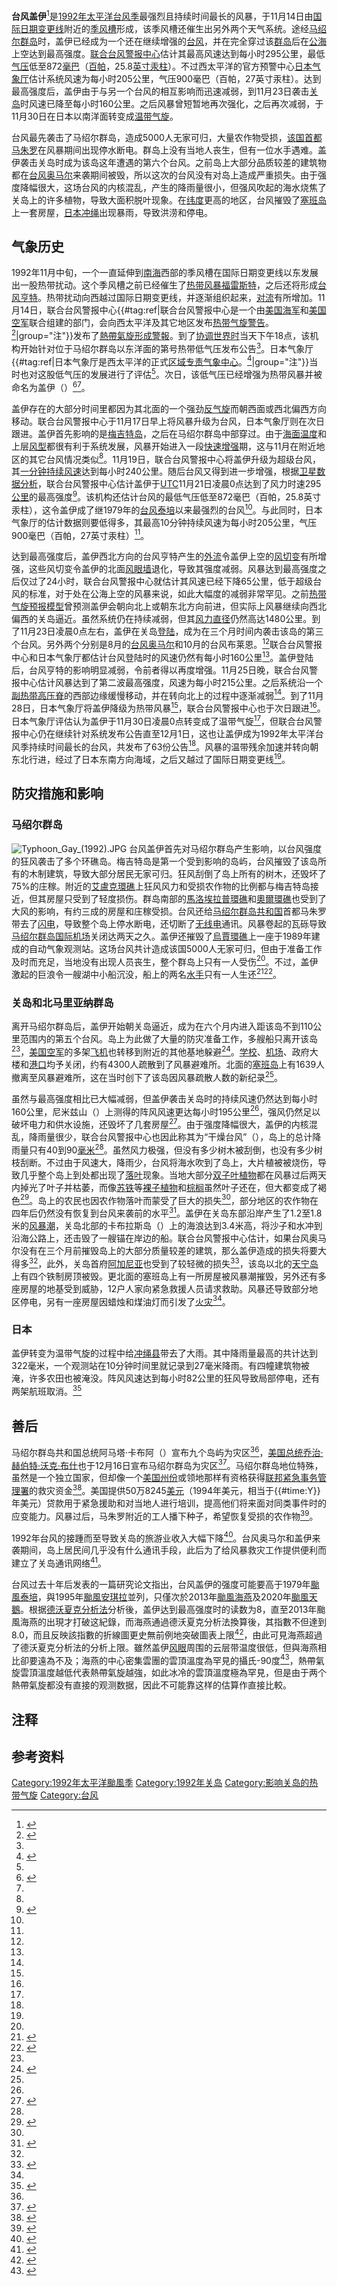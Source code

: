 {{noteTA
|G1=Weather
|G2=Typhoon
|G3=TyphoonOld
|G4=單位
|G5=地名
|T=zh-cn:台风盖伊 (1992年); zh-tw:颱風蓋伊 (1992年); zh-hk:颱風蓋伊 (1992年)
|1=zh-cn:台风盖伊; zh-tw:颱風蓋伊; zh-hk:颱風蓋伊
|2=zh-cn:暴雨; zh-tw:豪雨; zh-hk:暴雨
|3=zh-cn:洪涝; zh-tw:淹水; zh-hk:水浸
|4= zh-cn:协调世界时; zh-tw:世界協調時間; zh-mo:世界協調時; zh-hk:協調世界時;
|5=zh-hans:国际日期变更线;zh-hant:國際換日線;
}}
{{otheruses|subject=1992年的超级台风
|other=1989年的同名强烈台风
|台风盖伊 (1989年)}}
{{Infobox Hurricane
|Name=超级台风盖伊<br>-{zh-cn:{{lang|en|Typhoon Gay}}; zh-tw:{{lang|en|Typhoon Gay}}; zh-hk:{{lang|en|Typhoon Gay}}; zh-mo:{{lang|pt|Tufão Gay}}}- <small>([[菲律賓大氣地球物理和天文管理局|PAGASA]]: Seniang)</small>
|Type=超级台风
|Year=1992
|Basin=WPac
|Image location=Gay nov 20 1992 2115Z.jpg
|Image name=11月20日接近最高强度的台风盖伊
|Formed=1992年11月14日
|Dissipated=1992年12月1日
|Extratropical=1992年11月30日
|1-min winds=160
|10-min winds=110
|Pressure=900 <!-- JMA data -->
|Gusts- JMA data -->
|Damages=
|Fatalities=1人
|Areas=[[马绍尔群岛|马绍尔群岛]]、[[马里亚纳群岛|马里亚纳群岛]]、[[关岛|关岛]]、[[日本|日本]]
|Hurricane season=[[1992年太平洋台风季|1992年太平洋台风季]]
}}
'''台风盖伊'''<ref name="jma">{{cite web |publisher=Japan Meteorological Agency |date=1992-12-25 |title=RSMC Best Track Data: 1990–1999 |accessdate=2014-01-18 |archivedate=2013-01-22 |deadurl=no |archiveurl=https://web.archive.org/web/20130122183440/http://www.jma.go.jp/jma/jma-eng/jma-center/rsmc-hp-pub-eg/Besttracks/bst9099.txt |url=http://www.jma.go.jp/jma/jma-eng/jma-center/rsmc-hp-pub-eg/Besttracks/bst9099.txt |format=[[TXT|TXT]] }}</ref>是[[1992年太平洋台风季|1992年太平洋台风季]]最强烈且持续时间最长的风暴，于11月14日由[[国际日期变更线|国际日期变更线]]附近的[[季风槽|季风槽]]形成，该季风槽还催生出另外两个天气系统。途经[[马绍尔群岛|马绍尔群岛]]时，盖伊已经成为一个还在继续增强的[[台风|台风]]，并在完全穿过该[[群岛|群岛]]后在[[公海|公海]]上空达到最高强度。[[联合台风警报中心|联合台风警报中心]]估计其最高风速达到每小时295公里，最低[[气压|气压]]低至872[[巴|毫巴]]（[[帕斯卡_(百帕)|百帕]]，25.8[[英寸汞柱|英寸汞柱]]）。不过西太平洋的官方预警中心[[气象厅_(日本)|日本气象厅]]估计系统风速为每小时205公里，气压900毫巴（百帕，27英寸汞柱）。达到最高强度后，盖伊由于与另一个台风的相互影响而迅速减弱，到11月23日袭击[[关岛|关岛]]时风速已降至每小时160公里。之后风暴曾短暂地再次强化，之后再次减弱，于11月30日在日本以南洋面转变成[[温带气旋|温带气旋]]。

台风最先袭击了马绍尔群岛，造成5000人无家可归，大量农作物受损，[[马绍尔群岛共和国|该国]][[首都|首都]][[马朱罗|马朱罗]]在风暴期间出现停水断电。群岛上没有当地人丧生，但有一位水手遇难。盖伊袭击关岛时成为该岛这年遭遇的第六个台风。之前岛上大部分品质较差的建筑物都在[[台风奥马尔|台风奥马尔]]来袭期间被毁，所以这次的台风没有对岛上造成严重损失。由于强度降幅很大，这场台风的内核混乱，产生的降雨量很小，但强风吹起的海水烧焦了关岛上的许多植物，导致大面积脱叶现象。在[[纬度|纬度]]更高的地区，台风摧毁了[[塞班岛|塞班岛]]上一套房屋，[[日本|日本]][[冲绳县|冲绳]]出现暴雨，导致洪涝和停电。

== 气象历史 ==
{{Storm path|Gay 1992 track.png}}
1992年11月中旬，一个一直延伸到[[南海|南海]]西部的季风槽在国际日期变更线以东发展出一股热带扰动。这个季风槽之前已经催生了[[1992年太平洋台风季#热带风暴福雷斯特|热带风暴福雷斯特]]，之后还将形成[[1992年太平洋台风季#颱風亨特_(Hunt)|台风亨特]]。热带扰动向西越过国际日期变更线，并逐渐组织起来，[[对流|对流]]有所增加。11月14日，联合台风警报中心{{#tag:ref|联合台风警报中心是一个由[[美国海军|美国海军]]和[[美国空军|美国空军]]联合组建的部门，会向西太平洋及其它地区发布[[热带气旋警告|热带气旋警告]]。<ref>{{cite web |publisher=Joint Typhoon Warning Center |title=Joint Typhoon Warning Center Mission Statement |year=2011 |accessdate=2011-11-30 |deadurl=yes |url=https://metocph.nmci.navy.mil/jtwc/menu/JTWC_mission.html |archivedate=2009-08-12 |archiveurl=https://web.archive.org/web/20090812132014/http://metocph.nmci.navy.mil/jtwc/menu/JTWC_mission.html }}</ref>|group="注"}}发布了[[熱帶氣旋形成警報|熱帶氣旋形成警報]]。到了[[协调世界时|协调世界时]]当天下午18点，该机构开始针对位于马绍尔群岛以东洋面的第{{lang|en|31W}}号热带低气压发布公告<ref name="atcr" />。日本气象厅{{#tag:ref|日本气象厅是西太平洋的正式[[区域专责气象中心|区域专责气象中心]]。<ref>{{cite report |publisher=Japan Meteorological Agency |title=Annual Report on Activities of the RSMC Tokyo – Typhoon Center 2000 |date=2001-02 |accessdate=2014-01-18 |deadurl=no |archivedate=2013-12-12 |archiveurl=https://web.archive.org/web/20131212234149/http://www.jma.go.jp/jma/jma-eng/jma-center/rsmc-hp-pub-eg/AnnualReport/2000/Text/Text2000.pdf |url=http://www.jma.go.jp/jma/jma-eng/jma-center/rsmc-hp-pub-eg/AnnualReport/2000/Text/Text2000.pdf |page=3 |format=PDF }}</ref>|group="注"}}当时也对这股低气压的发展进行了评估<ref name="jma" />。次日，该低气压已经增强为热带风暴并被命名为盖伊（{{lang|en|Gay}}）<ref name="atcr">{{cite report |publisher=Joint Typhoon Warning Center |title=1992 Annual Tropical Cyclone Report |accessdate=2011-11-28 |url=http://www.usno.navy.mil/NOOC/nmfc-ph/RSS/jtwc/atcr/1992atcr.pdf |deadurl=yes |archiveurl=https://web.archive.org/web/20130221092211/http://www.usno.navy.mil/NOOC/nmfc-ph/RSS/jtwc/atcr/1992atcr.pdf |archivedate=2013-02-21 |pages=146-150 |format=[[PDF|PDF]] |date= }}</ref><ref name="jma" />。

盖伊存在的大部分时间里都因为其北面的一个强劲[[反气旋|反气旋]]而朝西面或西北偏西方向移动。联合台风警报中心于11月17日早上将风暴升级为台风，日本气象厅则在次日跟进。盖伊首先影响的是[[梅吉特岛|梅吉特岛]]，之后在马绍尔群岛中部穿过。由于[[海面温度|海面温度]]和上层[[风切变|风型]]都很有利于系统发展，风暴开始进入一段[[快速增强|快速增强]]期，这与11月在附近地区的其它台风情况类似<ref name="atcr" />。11月19日，联合台风警报中心将盖伊升级为超级台风，其[[最大持续风速|一分钟持续风速]]达到每小时240公里。随后台风又得到进一步增强，根据[[德沃夏克分析法|卫星数据分析]]，联合台风警报中心估计盖伊于[[协调世界时|UTC]]11月21日凌晨0点达到了风力时速295[[公里|公里]]的最高强度<ref name="jtwcbt">{{cite web |publisher=Joint Typhoon Warning Center |date=2011-04-05 |title=Best Track Data for Typhoon Gay (31W) |accessdate=2014-01-18 |deadurl=no |archivedate=2013-10-04 |archiveurl=https://web.archive.org/web/20131004233839/http://www.usno.navy.mil/NOOC/nmfc-ph/RSS/jtwc/best_tracks/1992/1992s-bwp/bwp311992.txt |url=http://www.usno.navy.mil/NOOC/nmfc-ph/RSS/jtwc/best_tracks/1992/1992s-bwp/bwp311992.txt |format=TXT }}</ref>。该机构还估计台风的最低气压低至872毫巴（百帕，25.8英寸汞柱），这令盖伊成了继1979年的[[颱風泰培_(1979年)|台风泰培]]以来最强烈的台风<ref name="atcr" />。与此同时，日本气象厅的估计数据则要低得多，其最高10分钟持续风速为每小时205公里，气压900毫巴（百帕，27英寸汞柱）<ref name="jma" />。

达到最高强度后，盖伊西北方向的台风亨特产生的[[外流_(气象学)|外流]]令盖伊上空的[[风切变|风切变]]有所增强，这些风切变令盖伊的北面[[风眼|风眼墙]]退化，导致其强度减弱。风暴达到最高强度之后仅过了24小时，联合台风警报中心就估计其风速已经下降65公里，低于超级台风的标准，对于处在公海上空的风暴来说，如此大幅度的减弱非常罕见。之前[[热带气旋预报模型|热带气旋预报模型]]曾预测盖伊会朝向北上或朝东北方向前进，但实际上风暴继续向西北偏西的关岛逼近。虽然系统仍在持续减弱，但其[[最大风速半径|风力直径]]仍然高达1480公里。到了{{lang|en|UTC}}11月23日凌晨0点左右，盖伊在关岛[[登陆_(气象学)|登陆]]，成为在三个月时间内袭击该岛的第三个台风。另外两个分别是8月的[[台风奥马尔|台风奥马尔]]和10月的台风布莱恩。<ref name="atcr" />联合台风警报中心和日本气象厅都估计台风登陆时的风速仍然有每小时160公里<ref name="atcr" />。盖伊登陆后，台风亨特的影响明显减弱，令前者得以再度增强。11月25日晚，联合台风警报中心估计风暴达到了第二波最高强度，风速为每小时215公里。之后系统沿一个[[副热带高压脊|副热带高压脊]]的西部边缘缓慢移动，并在转向北上的过程中逐渐减弱<ref name="atcr" />。到了11月28日，日本气象厅将盖伊降级为热带风暴<ref name="jma" />，联合台风警报中心也于次日跟进<ref name="jtwcbt" />。日本气象厅评估认为盖伊于{{lang|en|UTC}}11月30日凌晨0点转变成了温带气旋<ref name="jma" />，但联合台风警报中心仍在继续针对系统发布公告直至12月1日，这也让盖伊成为1992年太平洋台风季持续时间最长的台风，共发布了63份公告<ref name="atcr" />。风暴的温带残余加速并转向朝东北行进，经过了日本东南方向海域，之后又越过了国际日期变更线<ref name="jma" />。

== 防灾措施和影响 ==
=== 马绍尔群岛 ===
[[File:Typhoon_Gay_(1992).JPG|thumb]]
台风盖伊首先对马绍尔群岛产生影响，以台风强度的狂风袭击了多个环礁岛。梅吉特岛是第一个受到影响的岛屿，台风摧毁了该岛所有的木制建筑，导致大部分居民无家可归。狂风刮倒了岛上所有的树木，还毁坏了75%的庄稼。附近的[[艾盧克環礁|艾盧克環礁]]上狂风风力和受损农作物的比例都与梅吉特岛接近，但其房屋只受到了轻度损伤。群岛南部的[[馬洛埃拉普環礁|馬洛埃拉普環礁]]和[[奧爾環礁|奧爾環礁]]也受到了大风的影响，有约三成的房屋和庄稼受损。台风还给[[马绍尔群岛共和国|马绍尔群岛共和国]]首都马朱罗带去了[[闪电|闪电]]，导致整个岛上停水断电，还切断了[[无线电|无线电]]通讯。风暴卷起的瓦砾导致[[马绍尔群岛国际机场|马绍尔群岛国际机场]]关闭达两天之久。盖伊还摧毁了[[烏賈環礁|烏賈環礁]]上一座于1989年建成的自动气象观测站。这场台风共计造成该国5000人无家可归，但由于准备工作及时而充足，当地没有出现人员丧生，整个群岛上只有一人受伤<ref name="atcr" />。不过，盖伊激起的巨浪令一艘湖中小船沉没，船上的两名[[水手|水手]]只有一人生还<ref>{{cite news |author=Sherryl Connelly |date=1999-06-03 |title=A Lady In Distress ... And The Lover Who Threw Her Cautions To The Wind |newspaper=New York Daily News |accessdate=2011-12-05}}</ref><ref>{{cite news |newspaper=Boston Globe |date=1992-12-02 |title=Susan Atkinson, at 49; author and sailor caught in typhoon |accessdate=2014-01-18 |url=http://pqasb.pqarchiver.com/boston/doc/294743163.html?FMT=ABS&FMTS=ABS:FT&type=current&date=Dec%202,%201992&author=&pub=Boston%20Globe%20(pre-1997%20Fulltext)&edition=&startpage=&desc=Susan%20Atkinson,%20at%2049;%20author%20and%20sailor%20caught%20in%20typhoon |archive-date=2016-03-06 |archive-url=https://web.archive.org/web/20160306211204/http://pqasb.pqarchiver.com/boston/doc/294743163.html?FMT=ABS&FMTS=ABS:FT&type=current&date=Dec%202,%201992&author=&pub=Boston%20Globe%20(pre-1997%20Fulltext)&edition=&startpage=&desc=Susan%20Atkinson,%20at%2049;%20author%20and%20sailor%20caught%20in%20typhoon |dead-url=no }}{{subscription}}</ref>。

=== 关岛和北马里亚纳群岛 ===
离开马绍尔群岛后，盖伊开始朝关岛逼近，成为在六个月内进入距该岛不到110公里范围内的第五个台风。岛上为此做了大量的防灾准备工作，多艘船只离开该岛<ref name="atcr" />，[[美国空军|美国空军]]的多架[[飞机|飞机]]也转移到附近的其他基地躲避<ref>{{cite news |agency=Associated Press |title=Guam, Northern Marianas Brace for Super Typhoon Gay |newspaper=The Item |date=1992-11-22 |accessdate=2014-01-18 |url=http://news.google.com/newspapers?id=HKYiAAAAIBAJ&sjid=Hq8FAAAAIBAJ&pg=3597,6334926&dq=typhoon+gay&hl=en |archive-date=2021-05-03 |archive-url=https://web.archive.org/web/20210503213249/https://news.google.com/newspapers?id=HKYiAAAAIBAJ&sjid=Hq8FAAAAIBAJ&pg=3597,6334926&dq=typhoon+gay&hl=en }}</ref>。[[学校|学校]]、[[机场|机场]]、政府大楼和[[港口|港口]]均予关闭，约有4300人疏散到了风暴避难所。北面的[[塞班岛|塞班岛]]上有1639人撤离至风暴避难所，这在当时创下了该岛因风暴疏散人数的新纪录<ref name="atcr" />。

虽然与最高强度相比已大幅减弱，但盖伊袭击关岛时的持续风速仍然达到每小时160公里，尼米兹山（{{lang|en|Nimitz Hill}}）上测得的阵风风速更达每小时195公里<ref name="atcr" />，强风仍然足以破坏电力和供水设施，还毁坏了几套房屋<ref>{{cite news |newspaper=The Deseret News |date=1992-11-23 |title=Typhoon Gay Blows Ashore in Guam |accessdate=2014-01-18 |deadurl=no |archivedate=2014-01-18 |archiveurl=https://web.archive.org/web/20140118150800/http://www.deseretnews.com/article/260488/CAPTION-ONLY--TYPHOON-GAY-BLOWS-ASHORE-IN-GUAM.html |url=http://www.deseretnews.com/article/260488/CAPTION-ONLY--TYPHOON-GAY-BLOWS-ASHORE-IN-GUAM.html }}</ref>。由于强度降幅很大，盖伊的内核混乱，降雨量很少，联合台风警报中心也因此称其为“干燥台风”（{{lang|en|dry typhoon}}），岛上的总计降雨量只有40到90[[毫米|毫米]]<ref name="atcr" />。虽然风力极强，但没有多少树木被刮倒，也没有多少树枝刮断。不过由于风速大，降雨少，台风将海水吹到了岛上，大片植被被烧伤，导致几乎整个岛上到处都出现了[[落叶剂|落叶]]现象。当地大部分[[双子叶植物|双子叶植物]]都在风暴过后两天内掉光了叶子并枯萎，而像[[苏铁目|苏铁]]等[[裸子植物|裸子植物]]和[[棕榈科|棕榈]]虽然叶子还在，但大都变成了褐色<ref>{{cite journal |author=Alexander M. Kerr |publisher=Guam Marine Lab |journal=Journal of Tropical Ecology |year=2000 |accessdate=2011-12-04 |deadurl=yes |archivedate=2012-10-24 |archiveurl=https://web.archive.org/web/20121024025529/http://www.guammarinelab.com/kerrlab/Kerr%20Lab%20Publications_files/Kerr%202000%20J%20Trop%20Ecol%2016%20895.pdf |url=http://www.guammarinelab.com/kerrlab/Kerr%20Lab%20Publications_files/Kerr%202000%20J%20Trop%20Ecol%2016%20895.pdf |title=Defoliation of an island (Guam, Mariana Archipelago, Western Pacific Ocean) following a saltspray-laden 'dry' typhoon |volume=16 |issue=6 |format=PDF |pages=895-901 }}</ref>。岛上的农民也因农作物落叶而蒙受了巨大的损失<ref name="atcr" />，部分地区的农作物在四年后仍然没有恢复到台风来袭前的水平<ref>{{cite book |at=section 5, p. 37 |chapter=Risk Assessment |publisher=URS Corporation |title=2011 Guam Hazard Mitigation Plan |year=2011 |author=Guam Office of Civil Defense |accessdate=2014-01-18 |deadurl=yes |archivedate=2013-07-27 |archiveurl=https://web.archive.org/web/20130727204756/http://www.wsspc.org/mitigation/Final%20Plan_2011%20Guam%20HMP.pdf |url=http://www.wsspc.org/mitigation/Final%20Plan_2011%20Guam%20HMP.pdf |format=PDF }}</ref>。盖伊在关岛东部沿岸产生了1.2至1.8米的[[风暴潮|风暴潮]]，关岛北部的卡布拉斯岛（{{lang|en|Cabras Island}}）上的海浪达到3.4米高，将沙子和水冲到沿海公路上，还击毁了一艘锚在岸边的船。联合台风警报中心估计，如果台风奥马尔没有在三个月前摧毁岛上的大部分质量较差的建筑，那么盖伊造成的损失将要大得多<ref name="atcr" />，此外，关岛首府[[阿加尼亚|阿加尼亚]]也受到了较轻微的损失<ref>{{cite news |agency=Associated Press |accessdate=2014-01-18 |title=Typhoon passes over Guam |newspaper=The Daily News |date=1992-11-23 |url=http://news.google.com/newspapers?id=sSRCAAAAIBAJ&sjid=zqoMAAAAIBAJ&pg=6331,3101887&dq=typhoon+gay&hl=en |archive-date=2021-05-03 |archive-url=https://web.archive.org/web/20210503213309/https://news.google.com/newspapers?id=sSRCAAAAIBAJ&sjid=zqoMAAAAIBAJ&pg=6331,3101887&dq=typhoon+gay&hl=en }}</ref>，该岛以北的[[天宁岛|天宁岛]]上有四个铁制房顶被毁。更北面的塞班岛上有一所房屋被风暴潮摧毁，另外还有多座房屋的地基受到威胁，12户人家向紧急救援人员请求救助。风暴还导致部分地区停电，另有一座房屋因蜡烛和煤油灯而引发了[[火灾|火灾]]<ref name="atcr" />。

=== 日本 ===
盖伊转变为温带气旋的过程中给[[冲绳县|冲绳县]]带去了大雨。其中降雨量最高的共计达到322毫米，一个观测站在10分钟时间里就记录到27毫米降雨。有四幢建筑物被淹，许多农田也被淹没。阵风风速达到每小时82公里的狂风导致局部停电，还有两架航班取消。<ref>{{cite report |publisher=Digital Typhoon |title=Weather Disaster Report (1992-936-13) |accessdate=2014-01-19 |url=http://agora.ex.nii.ac.jp/cgi-bin/dt/report.pl?id=1992-936-13&lang=en |date= |archive-date=2021-05-03 |archive-url=https://web.archive.org/web/20210503213328/http://agora.ex.nii.ac.jp/cgi-bin/dt/report.pl?id=1992-936-13&lang=en }}</ref>

== 善后 ==
马绍尔群岛共和国总统阿马塔·卡布阿（{{lang|en|Amata Kabua}}）宣布九个岛屿为灾区<ref name="atcr" />，[[美国总统|美国总统]][[乔治·赫伯特·沃克·布什|乔治·赫伯特·沃克·布什]]也于12月16日宣布马绍尔群岛为灾区<ref>{{cite web |publisher=Federal Emergency Management Agency |date=2004-10-18 |title=Marshall Islands Typhoon Gay |accessdate=2012-01-06 |url=http://www.fema.gov/news/event.fema?id=2172 |archiveurl=https://web.archive.org/web/20120106130055/http://www.fema.gov/news/event.fema?id=2172 |deadurl=yes |archivedate=2012-01-06 }}</ref>。马绍尔群岛地位特殊，虽然是一个独立国家，但却像一个[[美国州份|美国州份]]或领地那样有资格获得[[联邦紧急事务管理署|联邦紧急事务管理署]]的救灾资金<ref>{{cite report |publisher=United States Government Accountability Office |date=2006-12 |accessdate=2014-01-19 |title=Compacts of Free Association: Micronesia and the Marshall Islands Face Challenges in Planning for Sustainability, Measuring Progress, and Ensuring Accountability |deadurl=no |archiveurl=https://web.archive.org/web/20120905105721/http://www.gao.gov/new.items/d07163.pdf |archivedate=2012-09-05 |url=http://www.gao.gov/new.items/d07163.pdf |format=PDF |at=appendix II, p. 70 |docket=GAO-07-163 }}</ref>。美国提供50万8245[[美元|美元]]（1994年美元，相当于{{Formatprice|{{Inflation|US|508245|1950}}}}{{#time:Y}}年美元）贷款用于紧急援助和对当地人进行培训，提高他们将来面对同类事件时的应变能力。风暴过后，马朱罗附近的工人播下种子，希望恢复受损的农作物<ref name="project">{{cite report |publisher=Asian Development Bank |title=Project Completion Report of the Emergency Typhoon Rehabilitation Assistance Program Loan and Technical Assistance Completion Report on Disaster Mitigation and Management |accessdate=2014-01-19 |date=1994-11 |url=http://www.adb.org/Documents/PCRs/RMI/27071-RMI-PCR.pdf |at=basic data, pp. ii–vi; section II, pp. 1–4; section IV, p. 8; appendix 1 |format=PDF |deadurl=yes |archiveurl=https://web.archive.org/web/20140118161932/http://www2.adb.org/Documents/PCRs/RMI/27071-RMI-PCR.pdf |archivedate=2014-01-18 }}</ref>。

1992年台风的接踵而至导致关岛的旅游业收入大幅下降<ref>{{cite report |publisher=Guam Legislature |author1=Peter Ada |title=Testimony of Hideo Kobayashi President, JGTA on Bill Numbers 588 and 589 |accessdate=2014-01-19 |type=Transcript |at=PDF p. 4 |date=1993-08 |url=http://www.guamlegislature.com/Public_Laws_22nd/P.L.%2022-32%20(4).pdf |format=PDF |series=A collection of written testimonies on Bill Numbers 588 and 589 to the Committee on Tourism and Transportation of the Twenty-Second Guam Legislature |author2=Hideo Kobayashi, President of Japan Guam Travel Association |archiveurl=https://web.archive.org/web/20120422185134/http://www.guamlegislature.com/Public_Laws_22nd/P.L.%2022-32%20%284%29.pdf |deadurl=no |archivedate=2012-04-22 }}</ref>。台风奥马尔和盖伊来袭期间，岛上居民间几乎没有什么通讯手段，此后为了给风暴救灾工作提供便利而建立了关岛通讯网络<ref>{{cite web |publisher=Guam Communications Network |title=Mission |accessdate=2011-12-05 |url=http://www.guamcomnet.org/index.php/mission.html |deadurl=yes |archiveurl=https://web.archive.org/web/20120210141506/http://www.guamcomnet.org/index.php/mission.html |archivedate=2012-02-10 }}</ref>。

台风过去十年后发表的一篇研究论文指出，台风盖伊的强度可能要高于1979年[[台风泰培_(1979年)|颱風泰培]]，與1995年[[颱風安琪拉_(1995年)|颱風安琪拉]]並列，只僅次於2013年[[颱風海燕_(2013年)|颱風海燕]]及2020年[[颱風天鵝_(2020年)|颱風天鵝]]。根据[[德沃夏克分析法|德沃夏克分析法]]分析後，盖伊达到最高强度时的读数为8，直至2013年颱風海燕的出現才打破这紀錄，而海燕通過德沃夏克分析法換算後，其指數不但達到8.0，而且反映該指數的折線圖更史無前例地突破圖表上限<ref name="HKWW">{{cite web|url=http://www.hkww.org/weather/2013/review/review201331w.html|title=重要熱帶氣旋-{回顧}-－201331W (HAIYAN 海燕)|author=香港天氣觀測站|date=8-12-2013}}{{zh-hk}}{{en}}</ref>，由此可見海燕超過了德沃夏克分析法的分析上限。雖然盖伊[[风眼|风眼]]周围的云层带温度很低，但與海燕相比卻要遠為不及；海燕的中心密集雲團的雲頂溫度為罕見的攝氏-90度<ref>{{cite web|url=http://cimss.ssec.wisc.edu/goes/blog/archives/14311|title=Super Typhoon Haiyan|author=CIMSS Satellite Blog|date=7-11-2013|accessdate=2015-04-22|archive-date=2013-11-11|archive-url=https://web.archive.org/web/20131111192125/http://cimss.ssec.wisc.edu/goes/blog/archives/14311|dead-url=no}}{{en}}</ref>，熱帶氣旋雲頂溫度越低代表熱帶氣旋越強，如此冰冷的雲頂溫度極為罕見，但是由于两个熱帶氣旋都没有直接的观测数据，因此不可能靠这样的估算作直接比較。

== 注释 ==
{{reflist|group="注"}}

== 参考资料 ==
{{reflist|colwidth=30em}}

[[Category:1992年太平洋颱風季|Category:1992年太平洋颱風季]]
[[Category:1992年关岛|Category:1992年关岛]]
[[Category:影响关岛的热带气旋|Category:影响关岛的热带气旋]]
[[Category:台风|Category:台风]]
{{Featured article}}